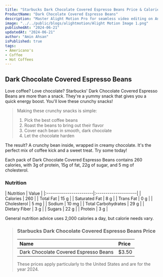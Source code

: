 ```yaml
---
title: "Starbucks Dark Chocolate Covered Espresso Beans Price & Calories"
ProductName: "Dark Chocolate Covered Espresso Beans" 
description: "Master Alight Motion Pro for seamless video editing on Android, iOS, and Tablets with our ultimate guide, unlocking advanced features and elevating your skills in 2024!"
image: "../../public/blogs/alightmotion/Alight Motion Image 1.png"
publishedAt: "2024-06-21"
updatedAt: "2024-06-21"
author: "Amin Ahsan"
isPublished: true
tags:
- Americano's
- Coffee
- Hot Coffees   
---
```


## Dark Chocolate Covered Espresso Beans 
  
Love coffee? Love chocolate? Starbucks' Dark Chocolate Covered Espresso Beans are more than a snack. They're a yummy snack that gives you a quick energy boost. You'll love these crunchy snacks!

> Making these crunchy snacks is simple:
> 1. Pick the best coffee beans
> 2. Roast the beans to bring out their flavor
> 3. Cover each bean in smooth, dark chocolate
> 4. Let the chocolate harden

The result? A crunchy bean inside, wrapped in creamy chocolate. It's the perfect mix of coffee kick and a sweet treat. Try some today!

Each pack of Dark Chocolate Covered Espresso Beans contains 260 calories, with 3g of protein, 15g of fat, 22g of sugar, and 5 mg of cholesterol.

### Nutrition
<div style={{ overflowX: 'scroll' }}>
    | Nutrition               | Value                |  
    |:------------------------|:---------------------|
    | Calories                | 260                  |
    | Total Fat               | 15 g                 |
    | Saturated Fat           | 8 g                  |
    | Trans Fat               | 0 g                  |
    | Cholesterol             | 5 mg                 |
    | Sodium                  | 10 mg                |
    | Total Carbohydrates     | 29 g                 |
    | Dietary Fiber           | 3 g                  |
    | Sugars                  | 22 g                 |
    | Protein                 | 3 g                  |
</div>

General nutrition advice uses 2,000 calories a day, but calorie needs vary.



> ### Starbucks Dark Chocolate Covered Espresso Beans Price
> 
> | Name                         | Price |
> |:-----------------------------|:------|
> | Dark Chocolate Covered Espresso Beans | $3.50 |
> 
> These prices apply particularly to the United States and are for the year 2024.



